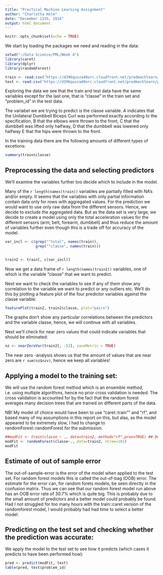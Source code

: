```yaml
---
title: "Practical Machine Learning Assignment"
author: "Charlotta Holm"
date: "December 11th, 2016"
output: html_document
---
```


```r
knitr::opts_chunk$set(echo = TRUE)
```

We start by loading the packages we need and reading in the data:

```r
setwd("~/Data Science/PML/Week 4")
library(caret)
library(dplyr)
library(randomForest)
```
```r
train <- read.csv("https://d396qusza40orc.cloudfront.net/predmachlearn/pml-training.csv")
test <- read.csv("https://d396qusza40orc.cloudfront.net/predmachlearn/pml-testing.csv")
```


Exploring the data we see that the train and test data have the same variables except for the last one, that is "classe" in the train set and "problem_id" in the test data.
 
The variabel we are trying to predict is the classe variable. A indicates that the Unilateral Dumbbell Biceps Curl was 
performed exactly according to the specification, B that the elbows were  thrown to the front, C that the dumbbell was 
lifted only halfway, D that the dumbbell was lowered only halfway E that the hips were thrown to the front. 
 
In the training data there are the following amounts of different types of excetions: 

```r
summary(train$classe)
```

## Preprocessing the data and selecting predictors

We'll examine the variables further too decide which to include in the model. 

Many of the `r length(names(train))` variables are partially filled with NA's and/or empty. It seems that the variables with only partial 
information contain data only for rows with aggregated values. For the prediction we would want to use only raw data from the different sensors. 
Hence, we decide to exclude the aggregated data. But as the data set is very large, we decide to create a model using only the total 
acceleration values for the different sensors (arm, belt, forearm, dumbbell) and thus reduce the amount of variables further even though this is a 
trade off for accuracy of the model.

```r
var_incl <- c(grep("^total", names(train)),
              grep("^classe", names(train)))

			  
train2 <- train[, c(var_incl)]
```
Now we get a data frame of `r length(names(train2))` variables, one of which is the variable "classe" that we want to predict.
 
Next we want to check the variables to see if any of them show any correlation to the variable we want to predict or any outliers etc. 
We'll do this by plotting a feature plot of the four predictor variables against the classe variable:

```r
featurePlot(train2, train2$classe, plot="pairs")
```

The graphs don't show any particular correlations between the predictors and the variable classe, hence, we will continue with all variables.

Next we'll check for near zero values that could indicate variables that should be eliminated:
```r
nz <- nearZeroVar(train2[, -53], saveMetric = TRUE)
```
The near zero -analysis shows us that the amount of values that are near zero are `r sum(nz$nzv)`, hence we keep all variables!
 
## Applying a model to the training set:

We will use the random forest method which is an ensemble method, i.e. using multiple algorithms, hence no prior cross validation is needed. 
The cross validation is accounted for by the fact that the random forest averages many decision trees that are trained on different parts 
of the data.
 
NB! My model of choice would have been to use "caret::train"" and "rf", and  based many of my assumptions in this report on this, but alas, 
as the model appeared to be extremely slow, I had to change to randomForest::randomForest for the submission. 
```r
##modFit <- train(classe ~ ., data=train2, method="rf",prox=TRUE) ## Don't use, ran for seven hours before abortion
modFit <- randomForest(classe~., data=train2, ntree=101)
modFit
```

## Estimate of out of sample error

The out-of-sample-error is the error of the model when applied to the test set. For random forest models this is called the out-of-bag  (OOB) error. The estimate for the error can, for random forets models, be seen directly in the confusion matrix. Thus we can see that our random forest model run above has an OOB error rate of 30.7% which is quite big. This is probably due to the small amount of predictors and a better model could probably be found. Had I not struggled for too many hours with the train::caret version of the randomforest model, I would probably had had time to select a better model.


## Predicting on the test set and checking whether the prediction was accurate:

We apply the model to the test set to see how it predicts (which cases it predicts to have been performed how):
```r
pred <- predict(modFit, test)
table(pred, test$problem_id) 
```


